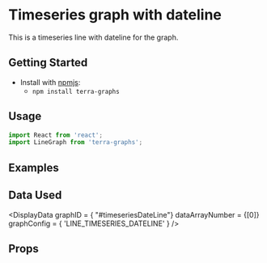 
# Timeseries graph with dateline

This is a timeseries line with dateline for the graph.

## Getting Started

- Install with [npmjs](https://www.npmjs.com):
  - `npm install terra-graphs`

## Usage

```jsx
import React from 'react';
import LineGraph from 'terra-graphs';
```
## Examples
<LineGraph />

## Data Used
<DisplayData graphID = { "#timeseriesDateLine"} dataArrayNumber = {[0]} graphConfig = { 'LINE_TIMESERIES_DATELINE' } />

## Props
<PropsTable />
